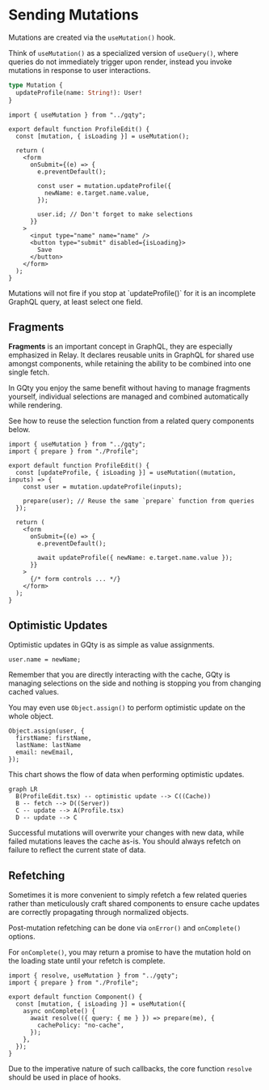 
# Sending Mutations

Mutations are created via the `useMutation()` hook.

Think of `useMutation()` as a specialized version of `useQuery()`, where queries
do not immediately trigger upon render, instead you invoke mutations in response
to user interactions.

```graphql filename="schema.graphql"
type Mutation {
  updateProfile(name: String!): User!
}
```

```tsx {15} filename="src/ProfileEdit.tsx"
import { useMutation } from "../gqty";

export default function ProfileEdit() {
  const [mutation, { isLoading }] = useMutation();

  return (
    <form
      onSubmit={(e) => {
        e.preventDefault();

        const user = mutation.updateProfile({
          newName: e.target.name.value,
        });

        user.id; // Don't forget to make selections
      }}
    >
      <input type="name" name="name" />
      <button type="submit" disabled={isLoading}>
        Save
      </button>
    </form>
  );
}
```

<Alert className="mt-5" severity="info" title="Don't forget to make selections">
  Mutations will not fire if you stop at `updateProfile()` for it is an
  incomplete GraphQL query, at least select one field.
</Alert>

## Fragments

**Fragments** is an important concept in GraphQL, they are especially emphasized
in Relay. It declares reusable units in GraphQL for shared use amongst
components, while retaining the ability to be combined into one single fetch.

In GQty you enjoy the same benefit without having to manage fragments yourself,
individual selections are managed and combined automatically while rendering.

See how to reuse the selection function from a related query components below.

```tsx {2,8,16} filename="src/ProfileEdit.tsx"
import { useMutation } from "../gqty";
import { prepare } from "./Profile";

export default function ProfileEdit() {
  const [updateProfile, { isLoading }] = useMutation((mutation, inputs) => {
    const user = mutation.updateProfile(inputs);

    prepare(user); // Reuse the same `prepare` function from queries
  });

  return (
    <form
      onSubmit={(e) => {
        e.preventDefault();

        await updateProfile({ newName: e.target.name.value });
      }}
    >
      {/* form controls ... */}
    </form>
  );
}
```

## Optimistic Updates

Optimistic updates in GQty is as simple as value assignments.

```tsx
user.name = newName;
```

Remember that you are directly interacting with the cache, GQty is managing
selections on the side and nothing is stopping you from changing cached values.

You may even use `Object.assign()` to perform optimistic update on the whole
object.

```tsx
Object.assign(user, {
  firstName: firstName,
  lastName: lastName
  email: newEmail,
});
```

This chart shows the flow of data when performing optimistic updates.

```mermaid
graph LR
  B(ProfileEdit.tsx) -- optimistic update --> C((Cache))
  B -- fetch --> D((Server))
  C -- update --> A(Profile.tsx)
  D -- update --> C
```

<Alert className="mt-5" title="Always refetch on errors">
  Successful mutations will overwrite your changes with new data, while failed
  mutations leaves the cache as-is. You should always refetch on failure to
  reflect the current state of data.
</Alert>

## Refetching

Sometimes it is more convenient to simply refetch a few related queries rather
than meticulously craft shared components to ensure cache updates are correctly
propagating through normalized objects.

Post-mutation refetching can be done via `onError()` and `onComplete()`
options.

For `onComplete()`, you may return a promise to have the mutation hold on the
loading state until your refetch is complete.

```tsx filename="src/ProfileEdit.tsx"
import { resolve, useMutation } from "../gqty";
import { prepare } from "./Profile";

export default function Component() {
  const [mutation, { isLoading }] = useMutation({
    async onComplete() {
      await resolve(({ query: { me } }) => prepare(me), {
        cachePolicy: "no-cache",
      });
    },
  });
}
```

Due to the imperative nature of such callbacks, the core function `resolve`
should be used in place of hooks.
